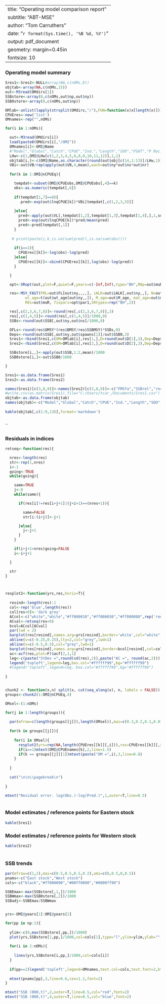 
---
title: "Operating model comparison report"
subtitle: "ABT-MSE"
author: "Tom Carruthers"
date:  "`r format(Sys.time(), '%B %d, %Y')`"
output: pdf_document
geometry: margin=0.45in
fontsize: 10
---

### Operating model summary

```{r summary, results='asis',echo=FALSE}

Sres1<-Sres2<-NULL#array(NA,c(nOMs,8))
objtab<-array(NA,c(nOMs,15))
out<-M3read(OMdirs[1])
SSBstore<-array(0,c(nOMs,out$np,out$ny))
SSB0store<-array(0,c(nOMs,out$np))

OMlab<-unlist(lapply(strsplit(OMdirs,"/"),FUN=function(x)x[length(x)]))
CPUEres<-new('list')
OMnames<-rep("",nOMs)

for(i in 1:nOMs){

  out<-M3read(OMdirs[i])
  load(paste0(OMdirs[i],"/OMI"))
  OMnames[i]<-OMI@Name
  #"Model","Global","Catch","CPUE","Ind.","Length","SOO","PSAT","P Rec.","P mov","P sel","SRA pen","P SSB","P Fmod","P
  LHw<-c(1,OMI@LHw[c(1,2,3,4,5,6,8,9,10,11,12)],1,1)
  objtab[i,]<-c(OMI@Name,as.character(round(out$obj[c(14,1:13)]/LHw,1)))
  VBi<-out$VB/rep(apply(out$VB,4,mean),each=out$ny*out$ns*out$nr)
 
  for(k in 1:OMI@nCPUEq){

    tempdat<-subset(OMI@CPUEobs,OMI@CPUEobs[,4]==k)
    obs<-as.numeric(tempdat[,6])
     
    if(tempdat[1,7]==0){
       pred<-exp(out$lnqCPUE[k])*VBi[tempdat[,c(1,2,3,5)]]
  
    }else{
      pred<-apply(out$VL[,tempdat[1,2],tempdat[1,3],tempdat[1,4],],1,sum)
      pred<-exp(out$lnqCPUE[k])*pred/mean(pred)
      pred<-pred[tempdat[,1]]
    }
    
   # print(paste(i,k,is.na(sum(pred)),is.na(sum(obs))))
    
    if(i==1){
      CPUEres[[k]]<-log(obs)-log(pred)
    }else{
      CPUEres[[k]]<-cbind(CPUEres[[k]],log(obs)-log(pred))
    }

  }

  opt<-SRopt(out,plot=F,quiet=F,years=c(-Inf,Inf),type="BH",R0p=out$muR*exp(out$lnHR1))

  res<-MSY_FAST(FML=out$FL[out$ny,,,,], iALK=out$iALK[,out$ny,,], N=out$N[,out$ny,,,],
         wt_age=t(out$wt_age[out$ny,,]), M_age=out$M_age, mat_age=out$mat_age,
         R0s=out$muR, fixpars=opt$par1,SRtypes=rep("BH",2))

  res[,c(2,3,6,7,8)]<-round(res[,c(2,3,6,7,8)],3)
  res[,c(1,4,5)]<-round(res[,c(1,4,5)]/1000,0)
  SSBs<-round(out$SSB[,out$ny,out$ns]/1000,0)

  OFLs<-round(res$UMSY*(res$BMSY/res$SSBMSY)*SSBs,0)
  Deps<-round(out$SSB[,out$ny,out$spawns[1]]/out$SSB0,3)
  Sres1<-rbind(Sres1,c(OM=OMlab[i],res[1,],D=round(out$D[1],3),Dep=Deps[1],SSB=SSBs[1],OFL=OFLs[1]))
  Sres2<-rbind(Sres2,c(OM=OMlab[i],res[2,],D=round(out$D[2],3),Dep=Deps[2],SSB=SSBs[2],OFL=OFLs[2]))

  SSBstore[i,,]<-apply(out$SSB,1:2,mean)/1000
  SSB0store[i,]<-out$SSB0/1000

}

Sres1<-as.data.frame(Sres1)
Sres2<-as.data.frame(Sres2)

names(Sres1)[c(3,8,9)]<-names(Sres2)[c(3,8,9)]<-c("FMSYa","SSBrel","recMSY")
#write.csv(as.matrix(Sres1),file="C:/Users/tcar_/Documents/Sres1.csv")
objtab<-as.data.frame(objtab)
names(objtab)<-c("Model","Global","Catch","CPUE","Ind.","Length","SOO","PSAT","P Rec.","P mov","P sel","SRA pen","P SSB","P Fmod","P ratio")
	
kable(objtab[,c(1:9,13)],format='markdown')



```
``

### Residuals in indices

```{r residuals, fig.width=7.5, fig.height=9,echo=FALSE}
retseq<-function(res){

  nres<-length(res)
  str<-rep(1,nres)
  i<-1
  going<-TRUE
  while(going){

    same=TRUE
    j<-0
    while(same){

      if(res[i]!=res[i+j+1]|(j+i+1)==(nres+1)){

        same=FALSE
        str[i:(i+j)]<-j+1

      }else{
        j<-j+1
      }
    }

    if(i+j+1>nres)going=FALSE
    i<-i+j+1

  }

  str
}



resplot2<-function(yrs,res,horiz=T){
  
  resind<-length(res):1
  col<-rep('blue',length(res))
  col[res<0]<-'dark grey'
  ACcol<-c("white","white","#ff000010","#ff000030","#ff000080",rep('red',200))
  ACval<-retseq(res<0)
  bcol=ACcol[ACval]
  par(lwd = 2)
  barplot(res[resind],names.arg=yrs[resind],border='white',col="white",horiz=horiz)
  abline(v=c(-0.25,0.25),lty=2,col="grey",lwd=1)
  abline(v=c(-0.5,0.5),col="grey",lwd=1)
  barplot(res[resind],names.arg=yrs[resind],border=bcol[resind],col=col[resind],add=T,horiz=horiz)
  ac<-acf(res,plot=F)$acf[2,1,1]
  leg<-c(paste("StDev =",round(sd(res),2)),paste("AC =", round(ac,2)))
  legend('topleft',legend=leg,box.col="#ffffff99",bg="#ffffff99")
  #legend('topleft',legend=leg, box.col="#ffffff99",bg="#ffffff99")
  
}


chunk2 <- function(x,n) split(x, cut(seq_along(x), n, labels = FALSE))
groups<-chunk2(1:OMI@nCPUEq,4)

OMsel<-(1:nOMs)

for(j in 1:length(groups)){
  
  par(mfrow=c(length(groups[[j]]),length(OMsel)),mai=c(0.3,0.2,0.1,0.01),omi=c(0.3,0.3,0.2,0.05))
  
  for(k in groups[[j]]){
    
    for(i in OMsel){
      resplot2(yrs=rep(NA,length(CPUEres[[k]][,i])),res=CPUEres[[k]][,i])
      if(i==1)mtext(OMI@CPUEnames[k],2,line=1.5)
      if(k == groups[[j]][1])mtext(paste("OM =",i),3,line=0.8)
    }
    
  }
  
  cat("\n\n\\pagebreak\n")
  
}

mtext("Residual error. log(Obs.)-log(Pred.)",1,outer=T,line=0.5)



```


### Model estimates / reference points for Eastern stock

```{r refpoints_Et, results='asis',echo=FALSE,fig.width=5}


kable(Sres1)

```


### Model estimates / reference points for Western stock
```{r refpoints_W, results='asis',echo=FALSE,fig.width=5}

kable(Sres2)
  
```


### SSB trends

```{r SSBtrends, fig.width=7, fig.height=5.5,echo=FALSE}


par(mfrow=c(1,2),mai=c(0.5,0.5,0.5,0.2),omi=c(0,0.5,0,0.5))
pnams<-c("East stock","West stock")
cols<-c("black","#ff000090","#00ff0090","#0000ff90")

SSBEmax<-max(SSBstore[,1,])/1000
SSBWmax<-max(SSB0store[,2])/1000
SSBadj<-SSBEmax/SSBWmax


yrs<-OMI@years[1]:OMI@years[2]

for(pp in np:1){
 
  ylim<-c(0,max(SSBstore[,pp,])/1000)
  plot(yrs,SSBstore[1,pp,]/1000,col=cols[1],type="l",ylim=ylim,ylab="",xlab="")
 
  for(i in 2:nOMs){
   
    lines(yrs,SSBstore[i,pp,]/1000,col=cols[i])
  } 
 
  if(pp==2)legend('topleft',legend=OMnames,text.col=cols,text.font=2,bty='n')
  
  mtext(pnams[pp],3,line=0.6,cex=1.2,font=2)
}  

mtext("SSB (000,t)",2,outer=T,line=0.5,col="red",font=2)
mtext("SSB (000,t)",4,outer=T,line=0.5,col="blue",font=2)





```





